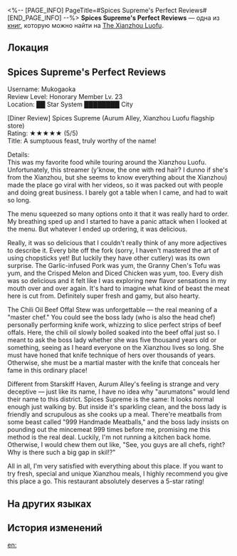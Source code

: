 <%-- [PAGE_INFO]
PageTitle=#Spices Supreme's Perfect Reviews#
[END_PAGE_INFO] --%>
{{Дополнить}}
{{Книга Инфобокс
|id           = 239
|partIds      = 190480
|Название     = 
|Изображение  = Иконка рукописи с Лофу Сяньчжоу.png
|Мир          = The Xianzhou Luofu
|Томов        = 1
|Автор        = <!--нужно добавить-->
|Описание     = The ten-out-of-ten review the Outworlder Mukogaoka left at Spices Supreme in Aurum Alley.
|Том1         = {{tx}}
|Источник1    = {{tx|Отсутствует источник}}
|Персонажи    = 
|Фракции      = 
}}
'''Spices Supreme's Perfect Reviews''' — одна из [[Книги|книг]], которую можно найти на [[The Xianzhou Luofu]].

==Локация==
{{Отметка карты|<!--название карты-->|<!--id отметки-->}}

==Spices Supreme's Perfect Reviews==
Username: Mukogaoka <br />Review Level: Honorary Member Lv. 23<br />
Location: ██ Star System ████████ City

[Diner Review] Spices Supreme (Aurum Alley, Xianzhou Luofu flagship store)<br />
Rating: ★★★★★ (5/5)<br />
Title: A sumptuous feast, truly worthy of the name!

Details:<br />
This was my favorite food while touring around the Xianzhou Luofu. Unfortunately, this streamer (y'know, the one with red hair? I dunno if she's from the Xianzhou, but she seems to know everything about the Xianzhou) made the place go viral with her videos, so it was packed out with people and doing great business. I barely got a table when I came, and had to wait so long.

The menu squeezed so many options onto it that it was really hard to order. My breathing sped up and I started to have a panic attack when I looked at the menu. But whatever I ended up ordering, it was delicious.

Really, it was so delicious that I couldn't really think of any more adjectives to describe it. Every bite off the fork (sorry, I haven't mastered the art of using chopsticks yet! But luckily they have other cutlery) was its own surprise. The Garlic-infused Pork was yum, the Granny Chen's Tofu was yum, and the Crisped Melon and Diced Chicken was yum, too. Every dish was so delicious and it felt like I was exploring new flavor sensations in my mouth over and over again. It's hard to imagine what kind of beast the meat here is cut from. Definitely super fresh and gamy, but also hearty.

The Chili Oil Beef Offal Stew was unforgettable &mdash; the real meaning of a "master chef." You could see the boss lady (who is also the head chef) personally performing knife work, whizzing to slice perfect strips of beef offals. Here, the chili oil slowly boiled soaked into the beef offal just so. I meant to ask the boss lady whether she was five thousand years old or something, seeing as I heard everyone on the Xianzhou lives so long. She must have honed that knife technique of hers over thousands of years. Otherwise, she must be a martial master with the knife that conceals her fame in this ordinary place!

Different from Starskiff Haven, Aurum Alley's feeling is strange and very deceptive &mdash; just like its name, I have no idea why "aurumatons" would lend their name to this district. Spices Supreme is the same: It looks normal enough just walking by. But inside it's sparkling clean, and the boss lady is friendly and scrupulous as she cooks up a meal. There're meatballs from some beast called "999 Handmade Meatballs," and the boss lady insists on pounding out the mincemeat 999 times before me, promising me this method is the real deal. Luckily, I'm not running a kitchen back home. Otherwise, I would chew them out like, "See, you guys are all chefs, right? Why is there such a big gap in skil!?"

All in all, I'm very satisfied with everything about this place. If you want to try fresh, special and unique Xianzhou meals, I highly recommend you give this place a go. This restaurant absolutely deserves a 5-star rating!

==На других языках==
{{На других языках
|en   = Spices Supreme's Perfect Reviews
|zhs  = 「尚滋味」收到的满分好评留言
|zht  = 「尚滋味」收到的滿分好評留言
|ja   = 「尚滋味」の満点好評コメント
|ko   = 「자미성」 5점 만점 리뷰
|es   = Comentario de calificación perfecta para Especias Supremas
|fr   = Avis dithyrambiques sur Épices suprêmes
|ru   = Высочайшая оценка и комментарий о ресторане «Величайшие специи»
|th   = รีวิวคะแนนเต็มที่ทาง "Spices Supreme" ได้รับ
|vi   = Lời Nhắn Đánh Giá Điểm Tối Đa "Gia Vị Thượng Đẳng" Nhận Được
|de   = Höchstbewertung für Das Höchste der Gewürze
|id   = Komentar Penilaian Sempurna "Spices Supreme"
|pt   = Resenhas Perfeita do Explosão de Temperos
}}

==История изменений==
{{История изменений|3.5}}

[[en:]]